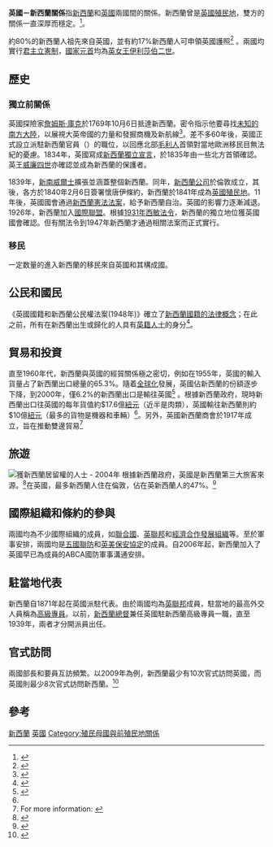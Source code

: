 {{NoteTA
|G1 = PoliticiansUK
|G2 = UK Places
|G3 = People
|G4 = Country
}}
{{Infobox Bilateral relations|英國－新西蘭|New Zealand|United Kingdom|mission1={{link-en|紐西蘭駐英國高級專員公署|British High Commission, Wellington}}|mission2={{link-en|英國駐紐西蘭高級專員公署|High Commission of New Zealand, London}}}}
'''英國－新西蘭關係'''指[[新西蘭|新西蘭]]和[[英國|英國]]兩國間的關係。新西蘭曾是[[英國殖民地|英國殖民地]]，雙方的關係一直深厚而穩定。<ref name=nz-mfat-ukcip>{{Cite web | publisher=Ministry of Foreign Affairs and Trade ''(NZ)'' | title=United Kingdom Country Information Paper | url=http://www.mfat.govt.nz/Countries/Europe/UK.php | accessdate=15 June 2010 | archive-date=2015-09-08 | archive-url=https://web.archive.org/web/20150908000214/http://mfat.govt.nz/Countries/Europe/UK.php | dead-url=no }}</ref>。

約80%的新西蘭人祖先來自英國，並有約17%新西蘭人可申領英國護照<ref>{{Cite web| publisher=Foreign and Commonwealth Office ''(UK)''| title=Country Profile: New Zealand| url=http://www.fco.gov.uk/en/about-the-fco/country-profiles/asia-oceania/new-zealand?profile=intRelations&pg=4| accessdate=15 June 2010| archive-date=2008-05-14| archive-url=https://web.archive.org/web/20080514220150/http://www.fco.gov.uk/en/about-the-fco/country-profiles/asia-oceania/new-zealand/?profile=intRelations&pg=4| dead-url=no}}</ref> <!--Rmvd: New Zealand's relationship with the United Kingdom is comparable to that between the UK and Australia. -->。兩國均實行[[君主立憲制|君主立憲制]]，[[國家元首|國家元首]]均為[[英女王|英女王]][[伊利莎伯二世|伊利莎伯二世]]。

== 歷史 ==
{{Main|新西蘭歷史|英國歷史}}

=== 獨立前關係 ===
{{further|懷唐伊條約}}
英國探險家[[詹姆斯·庫克|詹姆斯·庫克]]於1769年10月6日抵達新西蘭。密令指示他要尋找[[未知的南方大陸|未知的南方大陸]]，以展視大英帝國的力量和發掘商機及新航線<ref>{{cite web
 | title =Secret Instructions to Captain Cook, 30 June 1768
 | publisher =[[National_Archives_of_Australia|National Archives of Australia]]
 | date =
 | url =http://www.foundingdocs.gov.au/resources/transcripts/nsw1_doc_1768.pdf
 | format =
 | accessdate =15 June 2010
 | archive-date =2020-04-27
 | archive-url =https://web.archive.org/web/20200427203030/https://www.foundingdocs.gov.au/resources/transcripts/nsw1_doc_1768.pdf
 | dead-url =no
 }}</ref>。差不多60年後，英國正式設立派駐新西蘭官員（{{le|Resident minister}}）的職位，以回應北部[[毛利人|毛利人]]首領對當地歐洲移民目無法紀的憂慮。1834年，英國寫成[[新西蘭獨立宣言|新西蘭獨立宣言]]，於1835年由一些北方首領確認。英王[[威廉四世_(英國)|威廉四世]]亦確認並成為新西蘭的保護者。

1839年，[[新南威爾士|新南威爾士]]擴張並涵蓋整個新西蘭。同年，[[新西蘭公司|新西蘭公司]]於倫敦成立，其後，各方於1840年2月6日簽署懷唐伊條約，新西蘭於1841年成為[[英國殖民地|英國殖民地]]。11年後，英國國會通過[[新西蘭憲法法案_(1852年)|新西蘭憲法法案]]，給予新西蘭自治。英國的影響力逐漸減退。1926年，新西蘭加入[[國際聯盟|國際聯盟]]。根據[[1931年西敏法令|1931年西敏法令]]，新西蘭的獨立地位獲英國國會確認。但有關法令到1947年新西蘭才通過相關法案而正式實行。

=== 移民 ===
一定数量的進入新西蘭的移民來自英國和其構成國。

== 公民和國民 ==
《英國國籍和新西蘭公民權法案(1948年)》確立了[[新西蘭國籍法|新西蘭國籍的法律概念]]；在此之前，所有在新西蘭出生或歸化的人具有[[英籍人士|英籍人士]]的身分<ref>{{Cite web| publisher=The Department of Internal Affairs ''(NZ)''| title=Celebrating 60 Years of New Zealand Citizenship| url=http://www.dia.govt.nz/diawebsite.nsf/wpg_URL/Services-Citizenship-Celebrating-60-Years-of-New-Zealand-Citizenship?OpenDocument| accessdate=15 June 2010| deadurl=yes| archiveurl=https://web.archive.org/web/20100404043955/http://www.dia.govt.nz/diawebsite.nsf/wpg_URL/Services-Citizenship-Celebrating-60-Years-of-New-Zealand-Citizenship?OpenDocument| archivedate=2010年4月4日}}</ref>。

== 貿易和投資 ==
{{further|新西蘭外交和貿易部|商業、創新及技能部}}

直至1960年代，新西蘭與英國的經貿關係極之密切，例如在1955年，英國的輸入貨量占了新西蘭出口總量的65.3%。隨着[[全球化|全球化]]發展，英國佔新西蘭的份額逐步下降，到2000年，僅6.2%的新西蘭出口是輸往英國<ref>{{cite web|title=New Zealand's Export Markets year ended June 2000 (provisional)|url=http://www2.stats.govt.nz/domino/external/PASFull/pasfull.nsf/b45013b35df34b774c2567ed00092825/4c2567ef00247c6acc256965007ea4a8?OpenDocument|publisher=[[Statistics_New_Zealand|Statistics New Zealand]]|accessdate=15 June 2010|date=June 2000|deadurl=yes|archiveurl=https://web.archive.org/web/20100515102632/http://www2.stats.govt.nz/domino/external/PASFull/pasfull.nsf/b45013b35df34b774c2567ed00092825/4c2567ef00247c6acc256965007ea4a8?OpenDocument|archivedate=2010年5月15日}}</ref><!--ad2008-06-15-->。根據新西蘭政府，現時新西蘭出口往英國的每年貨值約$17.6億[[紐元|紐元]]（近半是肉類），英國輸往新西蘭則約$10億[[紐元|紐元]]（最多的貨物是機器和車輛）<ref name=nz-mfat-ukcip/>。另外，英國新西蘭商會於1917年成立，旨在推動雙邊貿易<ref>For more information: {{Cite web| publisher=British New Zealand Business Association Inc.| title=About Us| url=http://www.bnztc.co.nz/AboutUs.asp| accessdate=15 June 2010| deadurl=yes| archiveurl=https://web.archive.org/web/20100526225558/http://www.bnztc.co.nz/AboutUs.asp| archivedate=2010年5月26日}}</ref>

== 旅遊 ==
{{further|新西蘭旅遊業|英國旅遊業}}
[[Image:NZ_residency_by_country_of_nationality_2004-5FY.PNG|獲新西蘭居留權的人士 - 2004年]]
根據新西蘭政府，英國是新西蘭第三大旅客來源。<ref>{{Cite web| publisher=Ministry of Foreign Affairs and Trade ''(NZ)''| title=Relationship between the United Kingdom and New Zealand| url=http://www.nzembassy.com/united-kingdom/relationship-between-nz-and-the-united-kingdom/nz-and-the-united-kingdom| accessdate=15 June 2010| archive-date=2015-12-13| archive-url=https://web.archive.org/web/20151213114708/http://www.nzembassy.com/united-kingdom/relationship-between-nz-and-the-united-kingdom/nz-and-the-united-kingdom| dead-url=no}}</ref>在英國，最多新西蘭人住在倫敦，佔在英新西蘭人的47%。<ref>{{cite news| publisher=BBC| title=Born Abroad: An immigration map of Britain| url=http://news.bbc.co.uk/2/shared/spl/hi/uk/05/born_abroad/countries/html/new_zealand.stm| accessdate=15 June 2010| date=7 September 2005| archive-date=2020-03-28| archive-url=https://web.archive.org/web/20200328223457/http://news.bbc.co.uk/2/shared/spl/hi/uk/05/born_abroad/countries/html/new_zealand.stm| dead-url=no}}</ref>

== 國際組織和條約的參與 ==
兩國均為不少國際組織的成員，如[[聯合國|聯合國]]、[[英聯邦|英聯邦]]和[[經濟合作發展組織|經濟合作發展組織]]等。至於軍事安排，兩國均是[[五國聯防|五國聯防]]和[[英美保安協定|英美保安協定]]的成員。自2006年起，新西蘭加入了英國早已為成員的ABCA國防軍事溝通安排。

== 駐當地代表 ==
新西蘭自1871年起在英國派駐代表。由於兩國均為[[英聯邦|英聯邦]]成員，駐當地的最高外交人員稱為[[高級專員|高級專員]]。以前，[[新西蘭總督|新西蘭總督]]兼任英國駐新西蘭高級專員一職，直至1939年，兩者才分開派員出任。

== 官式訪問 ==
兩國部長和要員互訪頻繁。以2009年為例，新西蘭最少有10次官式訪問英國，而英國則最少8次官式訪問新西蘭。<ref>{{Cite web| publisher=Ministry of Foreign Affairs and Trade ''(NZ)''| title=United Kingdom Country Information Paper (Visits)| url=http://www.mfat.govt.nz/Countries/Europe/UK.php#visits| accessdate=15 June 2010| archive-date=2015-09-08| archive-url=https://web.archive.org/web/20150908000214/http://mfat.govt.nz/Countries/Europe/UK.php#visits| dead-url=no}}</ref>

== 參考 ==
{{Reflist}}

{{新西蘭外交}}
{{英國外交}}
[[Category:英國雙邊關係|新西蘭]]
[[Category:新西蘭雙邊關係|英國]]
[[Category:殖民母國與前殖民地關係|Category:殖民母國與前殖民地關係]]
